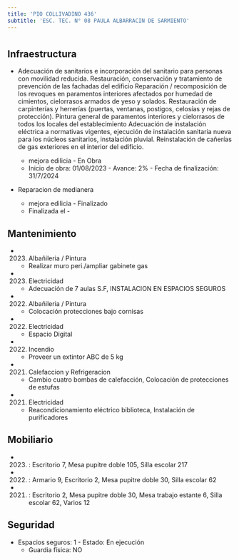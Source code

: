 ```yaml
---
title: 'PIO COLLIVADINO 436'
subtitle: 'ESC. TEC. N° 08 PAULA ALBARRACIN DE SARMIENTO'
---
```


#
## Infraestructura

* Adecuación de sanitarios e incorporación del sanitario para personas con movilidad reducida.
Restauración, conservación y tratamiento de prevención de las fachadas del edificio
Reparación / recomposición de los revoques en paramentos interiores afectados por humedad de cimientos, cielorrasos armados de yeso y solados.
Restauración de carpinterías y herrerías (puertas, ventanas, postigos, celosías y rejas de protección).
Pintura general de paramentos interiores y cielorrasos de todos los locales del establecimiento
Adecuación de instalación eléctrica a normativas vigentes, ejecución de instalación sanitaria nueva para los núcleos sanitarios, instalación pluvial.
Reinstalación de cañerías de gas exteriores en el interior del edificio.
 
    + mejora edilicia - En Obra 
    + Inicio de obra: 01/08/2023 - Avance: 2% - Fecha de finalización: 31/7/2024 


* Reparacion de medianera 
    + mejora edilicia - Finalizado 
    + Finalizada el - 






## Mantenimiento

*  (2023) Albañileria / Pintura 
    + Realizar muro peri./ampliar gabinete gas

*  (2023) Electricidad 
    + Adecuación de 7 aulas S.F, INSTALACION EN ESPACIOS SEGUROS

*  (2022) Albañileria / Pintura 
    + Colocación protecciones bajo cornisas

*  (2022) Electricidad 
    + Espacio Digital

*  (2022) Incendio 
    + Proveer un extintor ABC de 5 kg

*  (2021) Calefaccion y Refrigeracion 
    + Cambio cuatro bombas de calefacción, Colocación de protecciones de estufas

*  (2021) Electricidad 
    + Reacondicionamiento eléctrico biblioteca, Instalación de purificadores





## Mobiliario

*  (2023) : Escritorio 7, Mesa pupitre doble 105, Silla escolar 217 

*  (2022) : Armario 9, Escritorio 2, Mesa pupitre doble 30, Silla escolar 62 

*  (2021) : Escritorio 2, Mesa pupitre doble 30, Mesa trabajo estante 6, Silla escolar 62, Varios 12 





## Seguridad

*  Espacios seguros: 1 - Estado: En ejecución 
    + Guardia física: NO



